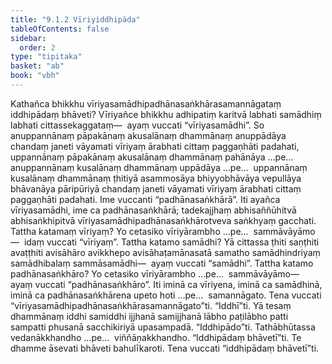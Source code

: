 ```yaml
---
title: "9.1.2 Vīriyiddhipāda"
tableOfContents: false
sidebar:
  order: 2
type: "tipitaka"
basket: "ab"
book: "vbh"
---
```



<DynamicBreadcrumb />

<Division number="435" book="vbh">

<Paragraph number="1468" book="vbh">
Kathañca bhikkhu vīriyasamādhipadhānasaṅkhārasamannāgataṃ iddhipādaṃ bhāveti? Vīriyañce bhikkhu adhipatiṃ karitvā labhati samādhiṃ labhati cittassekaggataṃ—  ayaṃ vuccati “vīriyasamādhi”. So anuppannānaṃ pāpakānaṃ akusalānaṃ dhammānaṃ anuppādāya chandaṃ janeti vāyamati vīriyaṃ ārabhati cittaṃ paggaṇhāti padahati, uppannānaṃ pāpakānaṃ akusalānaṃ dhammānaṃ pahānāya …pe…  anuppannānaṃ kusalānaṃ dhammānaṃ uppādāya …pe…  uppannānaṃ kusalānaṃ dhammānaṃ ṭhitiyā asammosāya bhiyyobhāvāya vepullāya bhāvanāya pāripūriyā chandaṃ janeti vāyamati vīriyaṃ ārabhati cittaṃ paggaṇhāti padahati. Ime vuccanti “padhānasaṅkhārā”. Iti ayañca vīriyasamādhi, ime ca padhānasaṅkhārā; tadekajjhaṃ abhisaññūhitvā abhisaṅkhipitvā vīriyasamādhipadhānasaṅkhārotveva saṅkhyaṃ gacchati.
</Paragraph>

</Division>
<Division number="436" book="vbh">

<Paragraph number="1469" book="vbh">
Tattha katamaṃ vīriyaṃ? Yo cetasiko vīriyārambho …pe…  sammāvāyāmo—  idaṃ vuccati “vīriyaṃ”.
</Paragraph>

<Paragraph number="1470" book="vbh">
Tattha katamo samādhi? Yā cittassa ṭhiti saṇṭhiti avaṭṭhiti avisāhāro avikkhepo avisāhaṭamānasatā samatho samādhindriyaṃ samādhibalaṃ sammāsamādhi—  ayaṃ vuccati “samādhi”.
</Paragraph>

<Paragraph number="1471" book="vbh">
Tattha katamo padhānasaṅkhāro? Yo cetasiko vīriyārambho …pe…  sammāvāyāmo—  ayaṃ vuccati “padhānasaṅkhāro”. Iti iminā ca vīriyena, iminā ca samādhinā, iminā ca padhānasaṅkhārena upeto hoti …pe…  samannāgato. Tena vuccati “vīriyasamādhipadhānasaṅkhārasamannāgato”ti.
</Paragraph>

</Division>
<Division number="437" book="vbh">

<Paragraph number="1472" book="vbh">
“Iddhī”ti. Yā tesaṃ dhammānaṃ iddhi samiddhi ijjhanā samijjhanā lābho paṭilābho patti sampatti phusanā sacchikiriyā upasampadā.
</Paragraph>

<Paragraph number="1473" book="vbh">
“Iddhipādo”ti. Tathābhūtassa vedanākkhandho …pe…  viññāṇakkhandho.
</Paragraph>

<Paragraph number="1474" book="vbh">
“Iddhipādaṃ bhāvetī”ti. Te dhamme āsevati bhāveti bahulīkaroti. Tena vuccati “iddhipādaṃ bhāvetī”ti.
</Paragraph>
</Division>